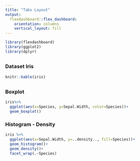 ---
title: "Tabs Layout"
output: 
  flexdashboard::flex_dashboard:
    orientation: columns
    vertical_layout: fill
---

```{r setup, include=FALSE}
library(flexdashboard)
library(ggplot2)
library(dplyr)
```

## {.tabset}

### Dataset Iris
```{r}
knitr::kable(iris)
```


## {.tabset}

### Boxplot
```{r}
iris%>%
  ggplot(aes(x=Species, y=Sepal.Width, color=Species))+
  geom_boxplot()
```

### Histogram - Density
```{r}
iris %>%
  ggplot(aes(x=Sepal.Width, y=..density.., fill=Species))+
  geom_histogram()+
  geom_density()+
  facet_wrap(.~Species)
```



